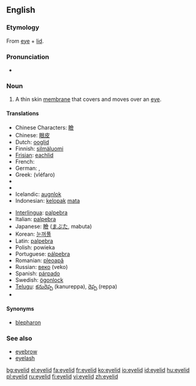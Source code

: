 ==English==

===Etymology===
From [[eye]] + [[lid]].

===Pronunciation===
*{{audio|en-us-eyelid.ogg|Audio (US)}}

===Noun===
{{en-noun}}

# {{anatomy}} A thin skin [[membrane]] that covers and moves over an [[eye]].

====Translations====
{{top}}
*Chinese Characters: [[瞼]]
*Chinese: [[眼皮]]
*Dutch: [[ooglid]] {{n}}
*Finnish: [[silmäluomi]]
*[[Frisian]]: [[eachlid]] {{n}}
*French: {{t-|fr|paupière|f}}
*German: {{t+|de|Augenlid|n}}, {{t+|de|Lid|n}}
*Greek: {{t+|el|βλέφαρο|n}} (vléfaro)
*{{trreq|Hebrew}}
*{{trreq|Hungarian}}
*Icelandic: [[augnlok]] {{n}}
*Indonesian: [[kelopak]] [[mata]]
{{mid}}
*[[Interlingua]]: [[palpebra#Indonesian|palpebra]]
*Italian: [[palpebra#Italian|palpebra]] {{f}}
*Japanese: [[瞼]] ([[まぶた]], mabuta)
*Korean: [[눈꺼풀]]
*Latin: [[palpebra#Latin|palpebra]]
*Polish: powieka {{f}}
*Portuguese: [[pálpebra]] {{f}}
*Romanian: [[pleoapă]] {{f}}
*Russian: [[веко]] {{n}} (veko)
*Spanish: [[párpado]]
*Swedish: [[ögonlock]] {{n}}
*[[Telugu]]: [[కనురెప్ప]] (kanureppa), [[రెప్ప]] (reppa)
*{{trreq|Turkish}}
{{bottom}}

====Synonyms====
* [[blepharon]]

===See also===
*[[eyebrow]]
*[[eyelash]]

[[bg:eyelid]]
[[el:eyelid]]
[[fa:eyelid]]
[[fr:eyelid]]
[[ko:eyelid]]
[[io:eyelid]]
[[id:eyelid]]
[[hu:eyelid]]
[[pl:eyelid]]
[[ru:eyelid]]
[[fi:eyelid]]
[[vi:eyelid]]
[[zh:eyelid]]